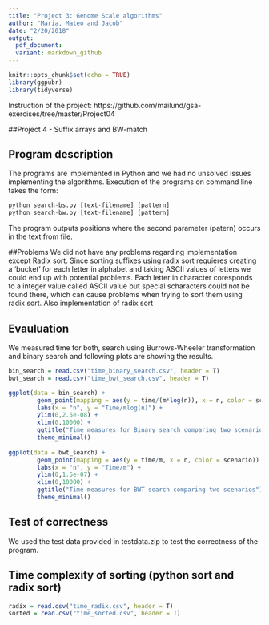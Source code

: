 ```yaml
---
title: "Project 3: Genome Scale algorithms"
author: "Maria, Mateo and Jacob"
date: "2/20/2018"
output:
  pdf_document:
  variant: markdown_github
---
```

```r
knitr::opts_chunk$set(echo = TRUE)
library(ggpubr)
library(tidyverse)
```
Instruction of the project: https://github.com/mailund/gsa-exercises/tree/master/Project04

##Project 4 - Suffix arrays and BW-match

## Program description

The programs are implemented in Python and we had no unsolved issues implementing the algorithms.
Execution of the programs on command line takes the form:

```r
python search-bs.py [text-filename] [pattern]
python search-bw.py [text-filename] [pattern]
```

The program outputs positions where the second parameter (patern) occurs in the text from file.

##Problems
We did not have any problems regarding implementation except Radix sort. Since sorting suffixes using radix sort requieres creating a 'bucket' for each letter in alphabet and taking ASCII values of letters we could end up with potential problems. Each letter in character coresponds to a integer value called ASCII value but special scharacters could not be found there, which can cause problems when trying to sort them using radix sort. Also implementation of radix sort 


## Evauluation
We measured time for both, search using Burrows-Wheeler transformation and binary search and following plots are showing the results.
```r
bin_search = read.csv("time_binary_search.csv", header = T)
bwt_search = read.csv("time_bwt_search.csv", header = T)

ggplot(data = bin_search) + 
        geom_point(mapping = aes(y = time/(m*log(n)), x = n, color = scenario)) + 
        labs(x = "n", y = "Time/mlog(n)") +
        ylim(0,2.5e-08) + 
        xlim(0,10000) + 
        ggtitle("Time measures for Binary search comparing two scenarios") +
        theme_minimal()
 
ggplot(data = bwt_search) + 
        geom_point(mapping = aes(y = time/m, x = n, color = scenario)) +
        labs(x = "n", y = "Time/m") +
        ylim(0,1.5e-07) + 
        xlim(0,10000) + 
        ggtitle("Time measures for BWT search comparing two scenarios") +
        theme_minimal()
```


## Test of correctness
We used the test data provided in testdata.zip to test the correctness of the program.

## Time complexity of sorting (python sort and radix sort)

```r

radix = read.csv("time_radix.csv", header = T)
sorted = read.csv("time_sorted.csv", header = T)

```



